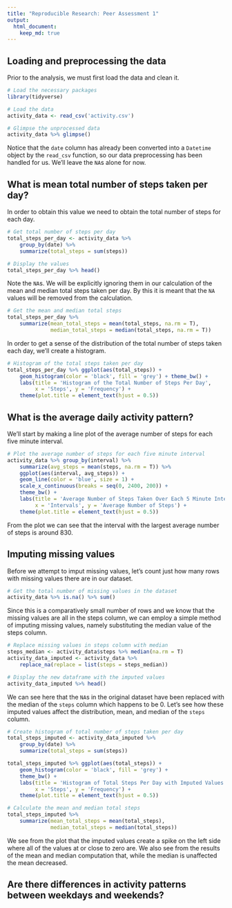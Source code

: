 ```yaml
---
title: "Reproducible Research: Peer Assessment 1"
output: 
  html_document:
    keep_md: true
---
```



## Loading and preprocessing the data

Prior to the analysis, we must first load the data and clean it.

```r
# Load the necessary packages
library(tidyverse)

# Load the data
activity_data <- read_csv('activity.csv')

# Glimpse the unprocessed data
activity_data %>% glimpse()
```

Notice that the `date` column has already been converted into a `Datetime`
object by the `read_csv` function, so our data preprocessing has been handled
for us. We'll leave the `NA`s alone for now.

## What is mean total number of steps taken per day?

In order to obtain this value we need to obtain the total number of steps for
each day.

```r
# Get total number of steps per day
total_steps_per_day <- activity_data %>%
	group_by(date) %>%
	summarize(total_steps = sum(steps))

# Display the values
total_steps_per_day %>% head()
```

Note the `NA`s. We will be explicitly ignoring them in our calculation of the
mean and median total steps taken per day. By this it is meant that the `NA`
values will be removed from the calculation.

```r
# Get the mean and median total steps
total_steps_per_day %>%
	summarize(mean_total_steps = mean(total_steps, na.rm = T),
			  median_total_steps = median(total_steps, na.rm = T))
```

In order to get a sense of the distribution of the total number of steps taken
each day, we'll create a histogram.

```r
# Histogram of the total steps taken per day
total_steps_per_day %>% ggplot(aes(total_steps)) +
	geom_histogram(color = 'black', fill = 'grey') + theme_bw() +
	labs(title = 'Histogram of the Total Number of Steps Per Day',
		 x = 'Steps', y = 'Frequency') +
	theme(plot.title = element_text(hjust = 0.5))
```

## What is the average daily activity pattern?

We'll start by making a line plot of the average number of steps for each five
minute interval.

```r
# Plot the average number of steps for each five minute interval
activity_data %>% group_by(interval) %>%
	summarize(avg_steps = mean(steps, na.rm = T)) %>%
	ggplot(aes(interval, avg_steps)) +
	geom_line(color = 'blue', size = 1) +
	scale_x_continuous(breaks = seq(0, 2400, 200)) +
	theme_bw() +
	labs(title = 'Average Number of Steps Taken Over Each 5 Minute Interval',
		 x = 'Intervals', y = 'Average Number of Steps') +
	theme(plot.title = element_text(hjust = 0.5))
```

From the plot we can see that the interval with the largest average number of
steps is around 830.

## Imputing missing values

Before we attempt to imput missing values, let's count just how many rows with
missing values there are in our dataset.

```r
# Get the total number of missing values in the dataset
activity_data %>% is.na() %>% sum()
```

Since this is a comparatively small number of rows and we know that the missing
values are all in the steps column, we can employ a simple method of imputing
missing values, namely substituting the median value of the steps column.

```r
# Replace missing values in steps column with median
steps_median <- activity_data$steps %>% median(na.rm = T)
activity_data_imputed <- activity_data %>%
    replace_na(replace = list(steps = steps_median))

# Display the new dataframe with the imputed values
activity_data_imputed %>% head()
```

We can see here that the `NA`s in the original dataset have been replaced with
the median of the `steps` column which happens to be 0. Let's see how these
imputed values affect the distribution, mean, and median of the `steps` column.

```r
# Create histogram of total number of steps taken per day
total_steps_imputed <- activity_data_imputed %>%
    group_by(date) %>%
    summarize(total_steps = sum(steps))

total_steps_imputed %>% ggplot(aes(total_steps)) +
    geom_histogram(color = 'black', fill = 'grey') +
    theme_bw() +
    labs(title = 'Histogram of Total Steps Per Day with Imputed Values',
         x = 'Steps', y = 'Frequency') +
    theme(plot.title = element_text(hjust = 0.5))
```

```r
# Calculate the mean and median total steps
total_steps_imputed %>%
    summarize(mean_total_steps = mean(total_steps),
              median_total_steps = median(total_steps))
```

We see from the plot that the imputed values create a spike on the left side
where all of the values at or close to zero are. We also see from the results of
the mean and median computation that, while the median is unaffected the mean
decreased.

## Are there differences in activity patterns between weekdays and weekends?
